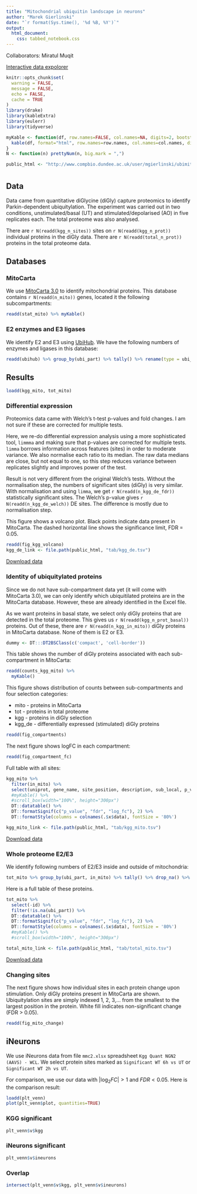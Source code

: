 ```yaml
---
title: "Mitochondrial ubiquitin landscape in neurons"
author: "Marek Gierlinski"
date: "`r format(Sys.time(), '%d %B, %Y')`"
output:
  html_document:
    css: tabbed_notebook.css
---
```


Collaborators: Miratul Muqit

[Interactive data expolorer](https://shiny.compbio.dundee.ac.uk/private//marek_ubimito_all)

```r
knitr::opts_chunk$set(
  warning = FALSE,
  message = FALSE,
  echo = FALSE,
  cache = TRUE
)
library(drake)
library(kableExtra)
library(eulerr)
library(tidyverse)

myKable <- function(df, row.names=FALSE, col.names=NA, digits=2, bootstrap="condensed", font.size=12, label=NULL, ...) {
  kable(df, format="html", row.names=row.names, col.names=col.names, digits=digits, label=label, ...) %>% kable_styling(bootstrap_options=bootstrap, full_width=FALSE, position="left", font_size=font.size)
}
N <- function(n) prettyNum(n, big.mark = ",")

public_html <- "http://www.compbio.dundee.ac.uk/user/mgierlinski/ubimito"
```

# {.tabset}

## Data

Data came from quantitative diGlycine (diGly) capture proteomics to identify Parkin-dependent ubiquitylation. The experiment was carried out in two conditions, unstimulated/basal (UT) and stimulated/depolarised (AO) in five replicates each. The total proteome was also analysed.

There are `r N(readd(kgg_n_sites))` sites on `r N(readd(kgg_n_prot))` individual proteins in the diGly data. There are `r N(readd(total_n_prot))` proteins in the total proteome data.

## Databases

### MitoCarta

We use [MitoCarta 3.0](https://www.broadinstitute.org/files/shared/metabolism/mitocarta/human.mitocarta3.0.html) to identify mitochondrial proteins. This database contains `r N(readd(n_mito))` genes, located it the following subcompartments:

```r
readd(stat_mito) %>% myKable()
```

### E2 enzymes and E3 ligases

We identify E2 and E3 using [UbiHub](https://ubihub.thesgc.org/static/UbiHub.html). We have the following numbers of enzymes and ligases in this database:

```r
readd(ubihub) %>% group_by(ubi_part) %>% tally() %>% rename(type = ubi_part) %>% myKable()
```


## Results

```r
loadd(kgg_mito, tot_mito)

```

### Differential expression

Proteomics data came with Welch's t-test p-values and fold changes. I am not sure if these are corrected for multiple tests.

Here, we re-do differential expression analysis using a more sophisticated tool, `limmma` and making sure that p-values are corrected for multiple tests. `limma` borrows information across features (sites) in order to moderate variance. We also normalise each ratio to its median. The raw data medians are close, but not equal to one, so this step reduces variance between replicates slightly and improves power of the test.

Result is not very different from the original Welch's tests. Without the normalisation step, the numbers of significant sites (diGly) is very similar. With normalisation and using `limma`, we get `r N(readd(n_kgg_de_fdr))` statistically significant sites. The Welch's p-value gives `r N(readd(n_kgg_de_welch))` DE sites. The difference is mostly due to normalisation step.

This figure shows a volcano plot. Black points indicate data present in MitoCarta. The dashed horizontal line shows the significance limit, FDR = 0.05.

```r
readd(fig_kgg_volcano)
kgg_de_link <- file.path(public_html, "tab/kgg_de.tsv")
```


[Download data](`r kgg_de_link`)

### Identity of ubiquitylated proteins

Since we do not have sub-compartment data yet (it will come with MitoCarta 3.0), we can only identify which ubiquitilated proteins are in the MitoCarta database. However, these are already identified in the Excel file.

As we want proteins in basal state, we select only diGly proteins that are detected in the total proteome. This gives us `r N(readd(kgg_n_prot_basal))` proteins. Out of these, there are `r N(readd(n_kgg_in_mito))` diGly proteins in MitoCarta database. None of them is E2 or E3.

```r
dummy <- DT:::DT2BSClass(c('compact', 'cell-border'))
```

This table shows the number of diGly proteins associated with each sub-compartment in MitoCarta:

```r
readd(counts_kgg_mito) %>% 
  myKable()
```

This figure shows distribution of counts between sub-compartments and four selection categories:

 - mito - proteins in MitoCarta
 - tot - proteins in total proteome
 - kgg - proteins in diGly selection
 - kgg_de - differentially expressed (stimulated) diGly proteins


```r
readd(fig_compartments)
```

The next figure shows logFC in each compartment:

```r
readd(fig_compartment_fc)
```

Full table with all sites:

```r
kgg_mito %>%
  filter(in_mito) %>% 
  select(uniprot, gene_name, site_position, description, sub_local, p_value, fdr, log_fc) %>% 
  #myKable() %>% 
  #scroll_box(width="100%", height="300px")
  DT::datatable() %>% 
  DT::formatSignif(c("p_value", "fdr", "log_fc"), 2) %>% 
  DT::formatStyle(columns = colnames(.$x$data), fontSize = '80%')

kgg_mito_link <- file.path(public_html, "tab/kgg_mito.tsv")
```

[Download data](`r kgg_mito_link`)

### Whole proteome E2/E3 

We identify following numbers of E2/E3 inside and outside of mitochondria:

```r
tot_mito %>% group_by(ubi_part, in_mito) %>% tally() %>% drop_na() %>% arrange(in_mito) %>% myKable()
```

Here is a full table of these proteins.

```r
tot_mito %>% 
  select(-id) %>% 
  filter(!is.na(ubi_part)) %>% 
  DT::datatable() %>% 
  DT::formatSignif(c("p_value", "fdr", "log_fc"), 2) %>% 
  DT::formatStyle(columns = colnames(.$x$data), fontSize = '80%')
  #myKable() %>% 
  #scroll_box(width="100%", height="300px")

total_mito_link <- file.path(public_html, "tab/total_mito.tsv")
```

[Download data](`r total_mito_link`)

### Changing sites

The next figure shows how individual sites in each protein change upon stimulation. Only diGly proteins present in MitoCarta are shown. Ubiquitylation sites are simply indexed 1, 2, 3,... from the smallest to the largest position in the protein. White fill indicates non-significant change (FDR > 0.05).

```r
readd(fig_mito_change) 
```


## iNeurons

We use iNeurons data from file `mmc2.xlsx` spreadsheet `Kgg Quant NGN2 (AAVS) - WCL`. We select protein sites marked as `Significant WT 6h vs UT` or `Significant WT 2h vs UT`.

For comparison, we use our data with $|\log_2 FC| > 1$ and $FDR < 0.05$. Here is the comparison result:

```r
loadd(plt_venn)
plot(plt_venn$plot, quantities=TRUE)
```

### KGG significant

```r
plt_venn$v$kgg
```

### iNeurons significant

```r
plt_venn$v$ineurons
```

### Overlap

```r
intersect(plt_venn$v$kgg, plt_venn$v$ineurons)
```
